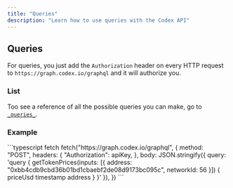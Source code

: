 ```yaml
---
title: "Queries"
description: "Learn how to use queries with the Codex API"
---
```



## Queries

For queries, you just add the `Authorization` header on every HTTP request to `https://graph.codex.io/graphql` and it will authorize you.

### List

Too see a reference of all the possible queries you can make, go to [`_queries_`](/api-reference/introduction).

### Example

<AccordionGroup>
  <Accordion title="Try it" defaultOpen>
    <EmbedFrame query={`
      query {
        getTokenPrices(inputs: [{ address: "0xbb4cdb9cbd36b01bd1cbaebf2de08d9173bc095c", networkId: 56 }]) {
          priceUsd
          timestamp
          address
        }
      }
    `} />
  </Accordion>
  <Accordion title="Fetch Example">
    ```typescript fetch
    fetch("https://graph.codex.io/graphql", {
      method: "POST",
      headers: {
        "Authorization": apiKey,
      },
      body: JSON.stringify({ query: 'query { getTokenPrices(inputs: [{ address: "0xbb4cdb9cbd36b01bd1cbaebf2de08d9173bc095c", networkId: 56 }]) { priceUsd timestamp address } }' }),
    })
    ```
  </Accordion>
</AccordionGroup>